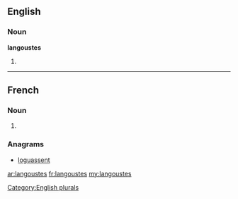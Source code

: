 ==English==

===Noun===
'''langoustes'''

# {{plural of|langouste}}

[[Category:English plurals]]

----

==French==

===Noun===
{{infl|fr|plural}} {{f|p}}

# {{plural of|langouste|lang=fr}}

===Anagrams===
* [[loguassent#French|loguassent]]

[[ar:langoustes]]
[[fr:langoustes]]
[[my:langoustes]]